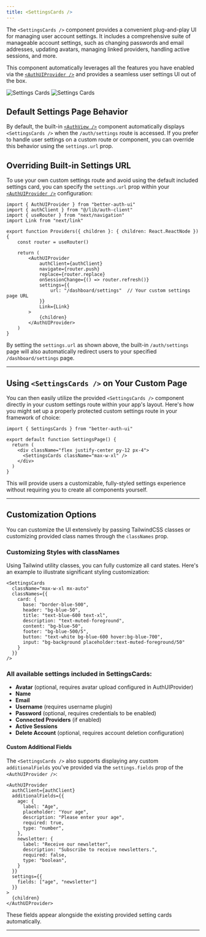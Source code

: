 ```yaml
---
title: <SettingsCards />
---
```


The `<SettingsCards />` component provides a convenient plug-and-play UI for managing user account settings. It includes a comprehensive suite of manageable account settings, such as changing passwords and email addresses, updating avatars, managing linked providers, handling active sessions, and more.

This component automatically leverages all the features you have enabled via the [`<AuthUIProvider />`](/components/auth-ui-provider) and provides a seamless user settings UI out of the box.

<img alt="Settings Cards" src="/screenshots/settings-cards-dark.png" className="rounded-xl hidden dark:block w-lg mt-0 mb-0" />
<img alt="Settings Cards" src="/screenshots/settings-cards-light.png" className="rounded-xl dark:hidden w-lg mt-0 mb-0" />

## Default Settings Page Behavior

By default, the built-in [`<AuthView />`](/components/auth-view) component automatically displays `<SettingsCards />` when the `/auth/settings` route is accessed. If you prefer to handle user settings on a custom route or component, you can override this behavior using the `settings.url` prop.

## Overriding Built-in Settings URL 

To use your own custom settings route and avoid using the default included settings card, you can specify the `settings.url` prop within your [`<AuthUIProvider />`](/components/auth-ui-provider) configuration:

```tsx title="app/providers.tsx"
import { AuthUIProvider } from "better-auth-ui"
import { authClient } from "@/lib/auth-client"
import { useRouter } from "next/navigation"
import Link from "next/link"

export function Providers({ children }: { children: React.ReactNode }) {
    const router = useRouter()

    return (
        <AuthUIProvider
            authClient={authClient}
            navigate={router.push}
            replace={router.replace}
            onSessionChange={() => router.refresh()}
            settings={{
                url: "/dashboard/settings"  // Your custom settings page URL
            }}
            Link={Link}
        >
            {children}
        </AuthUIProvider>
    )
}
```

By setting the `settings.url` as shown above, the built-in `/auth/settings` page will also automatically redirect users to your specified `/dashboard/settings` page.

---

## Using `<SettingsCards />` on Your Custom Page

You can then easily utilize the provided `<SettingsCards />` component directly in your custom settings route within your app's layout. Here's how you might set up a properly protected custom settings route in your framework of choice:

```tsx title="app/dashboard/settings/page.tsx"
import { SettingsCards } from "better-auth-ui"

export default function SettingsPage() {
  return (
    <div className="flex justify-center py-12 px-4">
      <SettingsCards className="max-w-xl" />
    </div>
  )
}
```

This will provide users a customizable, fully-styled settings experience without requiring you to create all components yourself.

---

## Customization Options

You can customize the UI extensively by passing TailwindCSS classes or customizing provided class names through the `classNames` prop.

### Customizing Styles with classNames

Using Tailwind utility classes, you can fully customize all card states. Here's an example to illustrate significant styling customization:

```tsx
<SettingsCards
  className="max-w-xl mx-auto"
  classNames={{
    card: {
      base: "border-blue-500",
      header: "bg-blue-50",
      title: "text-blue-600 text-xl",
      description: "text-muted-foreground",
      content: "bg-blue-50",
      footer: "bg-blue-500/5",
      button: "text-white bg-blue-600 hover:bg-blue-700",
      input: "bg-background placeholder:text-muted-foreground/50"
    }
  }}
/>
```

### All available settings included in SettingsCards: 

- **Avatar** (optional, requires avatar upload configured in AuthUIProvider)
- **Name**
- **Email**
- **Username** (requires username plugin)
- **Password** (optional, requires credentials to be enabled)
- **Connected Providers** (if enabled)
- **Active Sessions**
- **Delete Account** (optional, requires account deletion configuration)

#### Custom Additional Fields

The `<SettingsCards />` also supports displaying any custom `additionalFields` you've provided via the `settings.fields` prop of the `<AuthUIProvider />`:

```tsx title="app/providers.tsx"
<AuthUIProvider
  authClient={authClient}
  additionalFields={{
    age: {
      label: "Age",
      placeholder: "Your age",
      description: "Please enter your age",
      required: true,
      type: "number",
    },
    newsletter: {
      label: "Receive our newsletter",
      description: "Subscribe to receive newsletters.",
      required: false,
      type: "boolean",
    }
  }}
  settings={{
    fields: ["age", "newsletter"]
  }}
>
  {children}
</AuthUIProvider>
```

These fields appear alongside the existing provided setting cards automatically.

---
